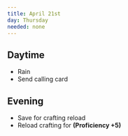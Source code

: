 ```yaml
---
title: April 21st
day: Thursday
needed: none
---
```


## Daytime
- Rain
- Send calling card

## Evening
- Save for crafting reload
- Reload crafting for **(Proficiency +5)**